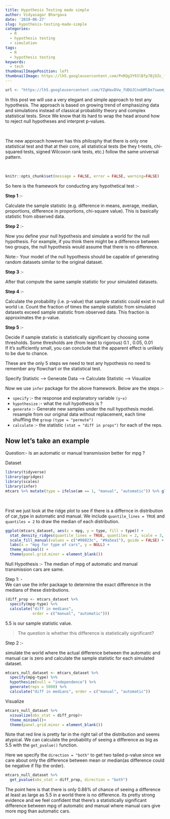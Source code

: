 ```yaml
---
title: Hypothesis Testing made simple
author: Vidyasagar Bhargava
date: '2019-06-27'
slug: hypothesis-testing-made-simple
categories:
  - R
  - hypothesis testing
  - simulation
tags:
  - R
  - hypothesis testing
keywords:
  - tech
thumbnailImagePosition: left
thumbnailImage: https://lh5.googleusercontent.com/PnRQg3Y93lBfp7BjDZc_f6MFQVmMAiisF3TSBFNk9js1TiL0p1I-mTb9K84=w2400
---
```



```r
url <- "https://lh5.googleusercontent.com/YZqHavDVw_fUDUJCnobMlDe7swomjSgOcGcNidICV1LObnZblW3zaDP9-Tg=w2400"
```


In this post we will use a very elegant and simple approach to test any hypothesis. The approach is based on growing trend of emphasizing 
data and simulations instead of classical probability theory and complex statistical tests. Since We know that its hard to wrap the head around how to reject null hypotheses and interpret p-values. 

<br>


The new approach however has this philosphy that there is only one statistical test and that at their core, all statistical tests (be they t-tests, chi-squared tests, signed Wilcoxon rank tests, etc.) follow the same universal pattern.  

<br>


```r
knitr::opts_chunk$set(message = FALSE, error = FALSE, warning=FALSE)
```


So here is the framework for conducting any hypothetical test :-    

**Step 1** :-   

Calculate the sample statistic (e.g. difference in means, average, median, proportions, difference in proportions, chi-square value). This is basically statistic from observed data.  



**Step 2** :-  

Now you define your null hypothesis and simulate a world for the null hypothesis. For example, if you think there might be a difference between two groups, the null hypothesis would assume that there is no difference.   

Note:-  Your model of the null hypothesis should be capable of generating random datasets similar to the original dataset.  


**Step 3** :-  

After that compute the same sample statistic for your simulated datasets.

**Step 4** :-  

Calculate the probability (i.e. p-value) that sample statistic could exist in null world i.e. Count the fraction of times the sample statistic from simulated datasets exceed sample statistic from observed data. This fraction is approximates the p-value.  

**Step 5** :-  

Decide if sample statistic is statistically significant by choosing some thresholds. Some thresholds are (from least to rigorous) 0.1 , 0.05, 0.01  
If it's sufficiently small, you can conclude that the apparent effect is unlikely to be due to chance.  


 
These are the only 5 steps we need to test any hypothesis no need to remember any flowchart or the statistical test.  


Specify Statistic --> Generate Data --> Calculate Statistic ---> Visualize  


Now we use  `infer` package for the above framework. Below are the steps :-  




-  `specify` :- the response and explanatory variable `(y~x)`  
-  `hypothesize` :- what the null hypothesis is ?  
-  `generate` :- Generate new samples under the null hypothesis model.   
                 resample from our original data without replacement, each time shuffling the `group` `(type = "permute")`  
-  `calculate` :- the statistic `(stat = "diff in props")` for each of the reps.  




Now let's take an example  
------------------------------------------------------------------------------------------------


Question:- Is an automatic or manual transmission better for mpg ?



Dataset  

```r
library(tidyverse)
library(ggridges)
library(scales)
library(infer)
mtcars %>% mutate(type = ifelse(am == 1, "manual", "automatic")) %>% glimpse() ->mtcars_dataset
```
<br>

First we just look at the ridge plot to see if there is a differnce in distribution of car_type in automatic and manual.  We include `quantile_lines = TRUE` and `quantiles = 2` to draw the median of each distribution.  



```r
ggplot(mtcars_dataset, aes(x = mpg, y = type, fill = type)) +
  stat_density_ridges(quantile_lines = TRUE, quantiles = 2, scale = 3, color = "black") + 
  scale_fill_manual(values = c("#98823c", "#9a5ea1"), guide = FALSE) +
  labs(x = "mpg for type of cars", y = NULL) +
  theme_minimal() +
  theme(panel.grid.minor = element_blank())
```


Null Hypothesis :- The median of mpg of automatic and manual transmission cars are same.  


Step 1: -  
We can use the infer package to determine the exact difference in the medians of these distributions. 


```r
(diff_prop <- mtcars_dataset %>% 
  specify(mpg~type) %>% 
  calculate("diff in medians",
            order = c("manual", "automatic")))
```

5.5 is our sample statistic value.  


>  The question is whether this difference is statistically significant?   



Step 2 :-  

simulate the world where the actual difference between the automatic and manual car is zero and calculate the sample statistic for each simulated dataset.  

```r
mtcars_null_dataset <- mtcars_dataset %>% 
  specify(mpg~type) %>% 
  hypothesize(null = "independence") %>% 
  generate(reps = 5000) %>% 
  calculate("diff in medians", order = c("manual", "automatic"))
```


Visualize  

```r
mtcars_null_dataset %>% 
  visualize(obs_stat = diff_prop)+
  theme_minimal()+
  theme(panel.grid.minor = element_blank())
```

Note that red line is pretty far in the right tail of the distribution and seems atypical.  We can calculate the probability of seeing a difference as big as 5.5 with the `get_pvalue()` function.  

Here we specify the `direction = "both"` to get two tailed p-value since we care about only the difference between mean or median(as difference could be negative if flip the order).  



```r
mtcars_null_dataset %>% 
  get_pvalue(obs_stat = diff_prop, direction = "both")
```


The point here is that there is only 0.88% of chance of seeing  a difference at least as large as 5.5 in a world there is no difference. Its pretty strong evidence and we feel confident that there's a statistically significant difference  between mpg of automatic and manual where manual cars give more mpg than automatic cars.    













